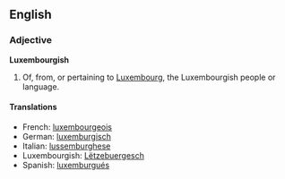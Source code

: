==English==
===Adjective===
'''Luxembourgish'''

#Of, from, or pertaining to [[Luxembourg]], the Luxembourgish people or language.

====Translations====
*French: [[luxembourgeois]]
*German: [[luxemburgisch]]
*Italian: [[lussemburghese]]
*Luxembourgish: [[Lëtzebuergesch]]
*Spanish: [[luxemburgués]]